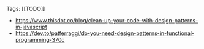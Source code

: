 Tags: [[TODO]]

- https://www.thisdot.co/blog/clean-up-your-code-with-design-patterns-in-javascript
- https://dev.to/patferraggi/do-you-need-design-patterns-in-functional-programming-370c
